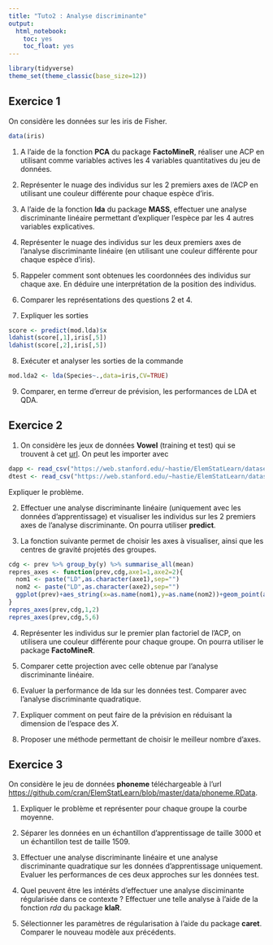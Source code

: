 ```yaml
---
title: "Tuto2 : Analyse discriminante"
output:
  html_notebook: 
    toc: yes
    toc_float: yes
---
```


```r
library(tidyverse)
theme_set(theme_classic(base_size=12))
```


## Exercice 1

On considère les données sur les iris de Fisher.

```r
data(iris)
```

1. A l'aide de la fonction **PCA** du package **FactoMineR**, réaliser une ACP en utilisant comme variables actives les 4 variables quantitatives du jeu de données.


2. Représenter le nuage des individus sur les 2 premiers axes de l'ACP en utilisant une couleur différente pour chaque espèce d'iris.


3. A l'aide de la fonction **lda** du package **MASS**, effectuer une analyse discriminante linéaire permettant d'expliquer l'espèce par les 4 autres variables explicatives.


4. Représenter le nuage des individus sur les deux premiers axes de l'analyse discriminante linéaire (en utilisant une couleur différente pour chaque espèce d'iris).



5. Rappeler comment sont obtenues les coordonnées des individus sur chaque axe. En déduire une interprétation de la position des individus.


6. Comparer les représentations des questions 2 et 4.


7. Expliquer les sorties

```r
score <- predict(mod.lda)$x
ldahist(score[,1],iris[,5])    
ldahist(score[,2],iris[,5])    
```


8. Exécuter et analyser les sorties de la commande

```r
mod.lda2 <- lda(Species~.,data=iris,CV=TRUE)
```


9. Comparer, en terme d'erreur de prévision, les performances de LDA et QDA.


## Exercice 2

1. On considère les jeux de données **Vowel** (training et test) qui se trouvent à cet [url](https://statweb.stanford.edu/~hastie/ElemStatLearn/). On peut les importer avec

```r
dapp <- read_csv("https://web.stanford.edu/~hastie/ElemStatLearn/datasets/vowel.train")[,-1]
dtest <- read_csv("https://web.stanford.edu/~hastie/ElemStatLearn/datasets/vowel.test")[,-1]
```


Expliquer le problème.



2. Effectuer une analyse discriminante linéaire (uniquement avec les données d'apprentissage) et visualiser les individus sur les 2 premiers axes de l'analyse discriminante. On pourra utiliser **predict**.



3. La fonction suivante permet de choisir les axes à visualiser, ainsi que les centres de gravité projetés des groupes.

```r
cdg <- prev %>% group_by(y) %>% summarise_all(mean)
repres_axes <- function(prev,cdg,axe1=1,axe2=2){
  nom1 <- paste("LD",as.character(axe1),sep="")
  nom2 <- paste("LD",as.character(axe2),sep="")
  ggplot(prev)+aes_string(x=as.name(nom1),y=as.name(nom2))+geom_point(aes(color=y))+geom_point(data=cdg,aes(color=y),shape=17,size=4)+theme_classic()
}
repres_axes(prev,cdg,1,2)
repres_axes(prev,cdg,5,6)
```


4. Représenter les individus sur le premier plan factoriel de l'ACP, on utilisera une couleur différente pour chaque groupe. On pourra utiliser le package **FactoMineR**.


5. Comparer cette projection avec celle obtenue par l'analyse discriminante linéaire.


6. Evaluer la performance de lda sur les données test. Comparer avec l'analyse discriminante quadratique.


7. Expliquer comment on peut faire de la prévision en réduisant la dimension de l'espace des $X$.


8. Proposer une méthode permettant de choisir le meilleur nombre d'axes.


## Exercice 3

On considère le jeu de données **phoneme** téléchargeable à l'url [https://github.com/cran/ElemStatLearn/blob/master/data/phoneme.RData](https://github.com/cran/ElemStatLearn/blob/master/data/phoneme.RData).


1. Expliquer le problème et représenter pour chaque groupe la courbe moyenne.


2. Séparer les données en un échantillon d'apprentissage de taille 3000 et un échantillon test de taille 1509.


3. Effectuer une analyse discriminante linéaire et une analyse discriminante quadratique sur les données d'apprentissage uniquement. Evaluer les performances de ces deux approches sur les données test.


4. Quel peuvent être les intérêts d'effectuer une analyse disciminante régularisée dans ce contexte ? Effectuer une telle analyse à l'aide de la fonction *rda* du package **klaR**.


5. Sélectionner les paramètres de régularisation à l'aide du package **caret**. Comparer le nouveau modèle aux précédents.




